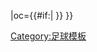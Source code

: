 {{fb team |t=-{zh-cn:奥维耶多;zh-hk:奧維多;}- |tan=皇家奥维耶多 |tc=ESP |abb={{#if:{{{abb|}}}|OVI}} |oc={{#if:{{{oc|}}}|{{{oc}}} }} }}<!--
--><noinclude>[[Category:足球模板]]</noinclude>